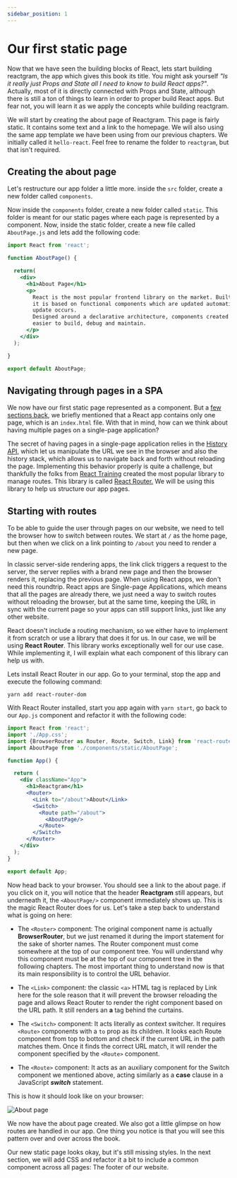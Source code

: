 ```yaml
---
sidebar_position: 1
---
```


# Our first static page

Now that we have seen the building blocks of React, lets start building reactgram,
the app which gives this book its title. You might ask yourself _"Is it really just 
Props and State all I need to know to build React apps?"_. Actually, most of it is 
directly connected with Props and State, although there is still a ton of things to 
learn in order to proper build React apps. But fear not, you will learn it as we apply 
the concepts while building reactgram.

We will start by creating the about page of Reactgram. This page is fairly static. It
contains some text and a link to the homepage. We will also using the same app template
we have been using from our previous chapters. We initially called it `hello-react`.
Feel free to rename the folder to `reactgram`, but that isn't required.

## Creating the about page

Let's restructure our app folder a little more. inside the `src` folder, create a new 
folder called `components`.

Now inside the `components` folder, create a new folder called `static`. This folder is 
meant for our static pages where each page is represented by a component. Now, inside 
the static folder, create a new file called `AboutPage.js` and lets add the following code:

```jsx title="/src/static/AboutPage.js"
import React from 'react';

function AboutPage() {

  return(
    <div>
      <h1>About Page</h1>
      <p>
        React is the most popular frontend library on the market. Built by Facebook, 
        it is based on functional components which are updated automatically when a state 
        update occurs. 
        Designed around a declarative architecture, components created in React are much 
        easier to build, debug and maintain.
      </p>
    </div>
  );

}

export default AboutPage;
```

## Navigating through pages in a SPA

We now have our first static page represented as a component. But a [few sections back](./hello-world/project-structure.md),
we briefly mentioned that a React app contains only one page, which is an `index.html` file.
With that in mind, how can we think about having multiple pages on a single-page application?

The secret of having pages in a single-page application relies in the [History API,](https://developer.mozilla.org/en-US/docs/Web/API/History_API)
which let us manipulate the URL we see in the browser and also the history stack, which allows
us to navigate back and forth without reloading the page. Implementing this behavior 
properly is quite a challenge, but thankfully the folks from [React Training](https://reacttraining.com/)
created the most popular library to manage routes. This library is called [React Router.](https://reactrouter.com/)
We will be using this library to help us structure our app pages.

## Starting with routes

To be able to guide the user through pages on our website, we need to tell the browser 
how to switch between routes. We start at `/` as the home page, but then when we click on a 
link pointing to `/about` you need to render a new page.

In classic server-side rendering apps, the link click triggers a request to the server, 
the server replies with a brand new page and then the browser renders it, replacing the 
previous page. When using React apps, we don't need this roundtrip. React apps are 
Single-page Applications, which means that all the pages are already there, we just need 
a way to switch routes without reloading the browser, but at the same time, keeping the URL 
in sync with the current page so your apps can still support links, just like any other 
website.

React doesn't include a routing mechanism, so we either have to implement it from scratch 
or use a library that does it for us. In our case, we will be using **React Router**. 
This library works exceptionally well for our use case. While implementing it, 
I will explain what each component of this library can help us with.

Lets install React Router in our app. Go to your terminal, stop the app and execute the 
following command:

```shell
yarn add react-router-dom
```

With React Router installed, start you app again with `yarn start`, go back to our 
`App.js` component and refactor it with the following code:

```jsx
import React from 'react';
import './App.css';
import {BrowserRouter as Router, Route, Switch, Link} from 'react-router-dom';
import AboutPage from './components/static/AboutPage';

function App() {

  return (
    <div className="App">
      <h1>Reactgram</h1>
      <Router>
        <Link to="/about">About</Link>
        <Switch>
          <Route path="/about">
            <AboutPage/>
          </Route>
        </Switch>
      </Router>
    </div>
  );
}

export default App;
```

Now head back to your browser. You should see a link to the about page. 
if you click on it, you will notice that the header **Reactgram** still appears, 
but underneath it, the `<AboutPage/>` component immediately shows up. 
This is the magic React Router does for us. Let's take a step back to understand
what is going on here:

* The `<Router>` component: The original component name is actually __BrowserRouter__, 
but we just renamed it during the import statement for the sake of shorter names. 
The Router component must come somewhere at the top of our component tree. You will
understand why this component must be at the top of our component tree in the following
chapters. The most important thing to understand now is that its main responsibility 
is to control the URL behavior.

* The `<Link>` component: the classic `<a>` HTML tag is replaced by Link here for 
the sole reason that it will prevent the browser reloading the page and allows React 
Router to render the right component based on the URL path. It still renders an __a__ 
tag behind the curtains.

* The `<Switch>` component: It acts literally as context switcher. It requires `<Route>` 
components with a `to` prop as its children. It looks each Route component from top to 
bottom and check if the current URL in the path matches them. Once it finds the correct 
URL match, it will render the component specified by the `<Route>` component.

* The `<Route>` component: It acts as an auxiliary component for the Switch component 
we mentioned above, acting similarly as a __case__ clause in a JavaScript *__switch__* 
statement.
  
This is how it should look like on your browser:

![About page](/img/starting-reactgram/about-page-route.gif)

We now have the about page created. We also got a little glimpse on how routes are handled 
in our app. One thing you notice is that you will see this pattern over and over across 
the book.

Our new static page looks okay, but it's still missing styles. In the next section, 
we will add CSS and refactor it a bit to include a common component across all pages:
The footer of our website.
